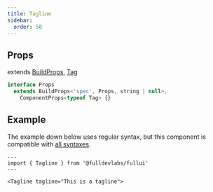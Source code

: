 ```yaml
---
title: Tagline
sidebar: 
  order: 50
---
```


## Props
extends [BuildProps](/guides/components), [Tag](/components/tag)
```ts
interface Props
  extends BuildProps<'spec', Props, string | null>,
    ComponentProps<typeof Tag> {}

```

## Example
The example down below uses regular syntax, but this component is compatible with [all syntaxes](/guides/components#syntax).

```astro live
---
import { Tagline } from '@fulldevlabs/fullui'
---

<Tagline tagline="This is a tagline">
```